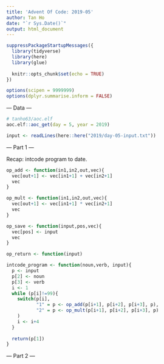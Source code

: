 ```yaml
---
title: 'Advent Of Code: 2019-05'
author: Tan Ho
date: "`r Sys.Date()`"
output: html_document
---
```


```r
suppressPackageStartupMessages({
  library(tidyverse)
  library(here)
  library(glue)
  
  knitr::opts_chunk$set(echo = TRUE)
})

options(scipen = 9999999)
options(dplyr.summarise.inform = FALSE)
```

--- Data ---

```r
# tanho63/aoc.elf
aoc.elf::aoc_get(day = 5, year = 2019)
```

```r
input <- readLines(here::here("2019/day-05-input.txt"))
```

--- Part 1 ---

Recap: intcode program to date.

```r
op_add <- function(in1,in2,out,vec){
  vec[out+1] <- vec[in1+1] + vec[in2+1]
  vec
}

op_mult <- function(in1,in2,out,vec){
  vec[out+1] <- vec[in1+1] * vec[in2+1]
  vec
}

op_save <- function(input,pos,vec){
  vec[pos] <- input
  vec
}

op_return <- function(input)

intcode_program <- function(noun,verb, input){
  p <- input
  p[2] <- noun
  p[3] <- verb
  i <- 1
  while (p[i]!=99){
    switch(p[i],
           "1" = p <- op_add(p[i+1], p[i+2], p[i+3], p),
           "2" = p <- op_mult(p[i+1], p[i+2], p[i+3], p)
    )
    i <- i+4
  }
  
  return(p[1])
}

```

--- Part 2 ---

```r

```

